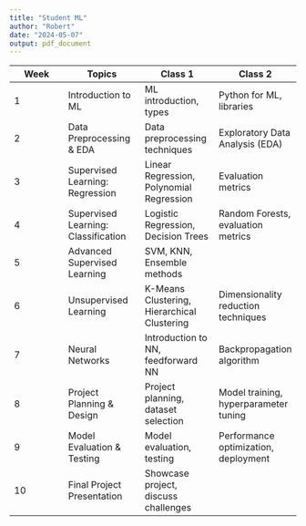 ```yaml
---
title: "Student ML"
author: "Robert"
date: "2024-05-07"
output: pdf_document
---
```


| Week | Topics                              | Class 1                                     | Class 2                               |
|---------------|--------------------|-------------------|-------------------|
| 1    | Introduction to ML                  | ML introduction, types                      | Python for ML, libraries              |
| 2    | Data Preprocessing & EDA            | Data preprocessing techniques               | Exploratory Data Analysis (EDA)       |
| 3    | Supervised Learning: Regression     | Linear Regression, Polynomial Regression    | Evaluation metrics                    |
| 4    | Supervised Learning: Classification | Logistic Regression, Decision Trees         | Random Forests, evaluation metrics    |
| 5    | Advanced Supervised Learning        | SVM, KNN, Ensemble methods                  |                                       |
| 6    | Unsupervised Learning               | K-Means Clustering, Hierarchical Clustering | Dimensionality reduction techniques   |
| 7    | Neural Networks                     | Introduction to NN, feedforward NN          | Backpropagation algorithm             |
| 8    | Project Planning & Design           | Project planning, dataset selection         | Model training, hyperparameter tuning |
| 9    | Model Evaluation & Testing          | Model evaluation, testing                   | Performance optimization, deployment  |
| 10   | Final Project Presentation          | Showcase project, discuss challenges        |                                       |
